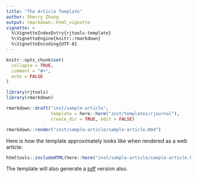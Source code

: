 ```yaml
---
title: "The Article Template"
author: Sherry Zhang
output: rmarkdown::html_vignette
vignette: >
  %\VignetteIndexEntry{rjtools-template}
  %\VignetteEngine{knitr::rmarkdown}
  %\VignetteEncoding{UTF-8}
---
```


```r
knitr::opts_chunk$set(
  collapse = TRUE,
  comment = "#>",
  echo = FALSE
)
```

```r
library(rjtools)
library(rmarkdown)
```

```r
rmarkdown::draft("inst/sample-article", 
                 template = here::here("inst/templates/rjournal"), 
                 create_dir = TRUE, edit = FALSE)

rmarkdown::render("inst/sample-article/sample-article.Rmd")
```

Here is how the template approximately looks like when rendered as a web article:

```r
htmltools::includeHTML(here::here("inst/sample-article/sample-article.html"))
```

The template will also generate a  [pdf](https://github.com/rjournal/rjtools/blob/main/inst/sample-article/RJwrapper.pdf) version also. 
